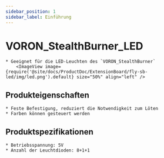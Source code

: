 ```yaml
---
sidebar_position: 1
sidebar_label: Einführung
---
```



# VORON_StealthBurner_LED

    * Geeignet für die LED-Leuchten des `VORON_StealthBurner`
        <ImageView image={require('@site/docs/ProductDoc/ExtensionBoard/fly-sb-led/img/led.png').default} size="50%" align="left" />

## Produkteigenschaften

    * Feste Befestigung, reduziert die Notwendigkeit zum Löten
    * Farben können gesteuert werden

## Produktspezifikationen

    * Betriebsspannung: 5V
    * Anzahl der Leuchtdioden: 8+1+1

